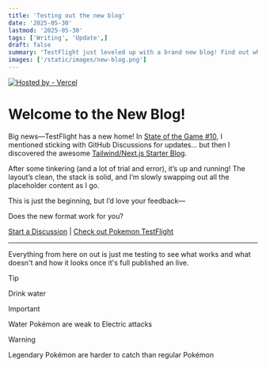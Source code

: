 ```yaml
---
title: 'Testing out the new blog'
date: '2025-05-30'
lastmod: '2025-05-30'
tags: ['Writing', 'Update',]
draft: false
summary: 'TestFlight just leveled up with a brand new blog! Find out why we moved from GitHub Discussions, what tech stack powers the site, and what’s next for the dev logs. Spoiler: It’s clean, fast, and still very much a work in progress.'
images: ['/static/images/new-blog.png']
---
```


[![Hosted by - Vercel](https://img.shields.io/badge/Hosted_by-Vercel-000000?logo=vercel&logoColor=ffffff)](https://)


# Welcome to the New Blog!

Big news—TestFlight has a new home! In [State of the Game #10](https://github.com/EmeraldVoid/Pokemon-TestFlight/discussions/39), I mentioned sticking with GitHub Discussions for updates... but then I discovered the awesome [Tailwind/Next.js Starter Blog](https://github.com/timlrx/tailwind-nextjs-starter-blog).

After some tinkering (and a lot of trial and error), it’s up and running! The layout’s clean, the stack is solid, and I’m slowly swapping out all the placeholder content as I go.

This is just the beginning, but I’d love your feedback—  

Does the new format work for you?

[Start a Discussion](https://github.com/EmeraldVoid/Pokemon-TestFlight/discussions/categories/general) | [Check out Pokemon TestFlight](https://github.com/EmeraldVoid/Pokemon-TestFlight)

---

Everything from here on out is just me testing to see what works and what doesn't and how it looks once it's full published an live.

> [!TIP]
> Drink water

> [!IMPORTANT]
> Water Pokémon are weak to Electric attacks

> [!WARNING]
> Legendary Pokémon are harder to catch than regular Pokémon